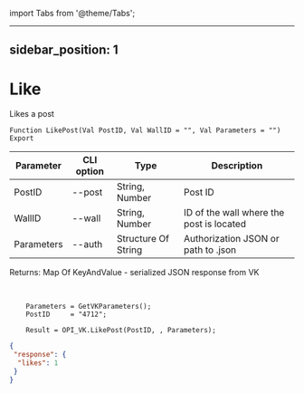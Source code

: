 ﻿import Tabs from '@theme/Tabs';

---
sidebar_position: 1
---

# Like
 Likes a post



`Function LikePost(Val PostID, Val WallID = "", Val Parameters = "") Export`

  | Parameter | CLI option | Type | Description |
  |-|-|-|-|
  | PostID | --post | String, Number | Post ID |
  | WallID | --wall | String, Number | ID of the wall where the post is located |
  | Parameters | --auth | Structure Of String | Authorization JSON or path to .json |

  
  Returns:  Map Of KeyAndValue - serialized JSON response from VK

<br/>




```bsl title="Code example"
    Parameters = GetVKParameters();
    PostID     = "4712";

    Result = OPI_VK.LikePost(PostID, , Parameters);
```
 



```json title="Result"
{
 "response": {
  "likes": 1
 }
}
```
